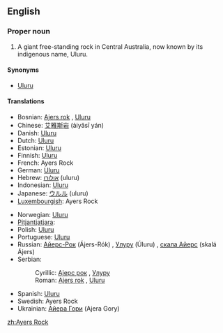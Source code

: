 {{wikipedia}}
==English==

===Proper noun===
{{en-proper noun}}
<!-- was it ever officially Ayer's Rock with an apostrope? -->

# A giant free-standing rock in Central Australia, now known by its indigenous name, Uluru.

====Synonyms====
*[[Uluru]]

====Translations====
{{top}}
*Bosnian: [[Ajers rok]] {{m}}, [[Uluru#Bosnian|Uluru]] {{m}}
*Chinese: [[艾雅斯岩]] (àiyǎsī yán)
*Danish: [[Uluru]]
*Dutch: [[Uluru]]
*Estonian: [[Uluru]]
*Finnish: [[Uluru]]
*French: Ayers Rock
*German: [[Uluru]]
*Hebrew: [[אולורו]] (uluru) {{m}}
*Indonesian: [[Uluru]]
*Japanese: [[ウルル]] (uluru)
*[[Luxembourgish]]: Ayers Rock
{{mid}}
*Norwegian: [[Uluru]]
*[[Pitjantjatjara]]: {{unicode|[[Uluṟu]]}}
*Polish: [[Uluru]]
*Portuguese: [[Uluru]] {{m}}
*Russian: [[Айерс-Рок]] (Ájers-Rók) {{m}}, [[Улуру#Russian|Улуру]] (Úluru) {{m}}, [[скала Айерс]] (skalá Ájers) {{f}}
*Serbian:
*:Cyrillic: [[Ајерс рок]] {{m}}, [[Улуру#Serbian|Улуру]] {{m}}
*:Roman: [[Ajers rok]] {{m}}, [[Uluru#Serbian|Uluru]] {{m}}
*Spanish: [[Uluru]] {{m}}
*Swedish: Ayers Rock
*Ukrainian: [[Айера Гори]] (Ajera Gory)
{{bottom}}

[[zh:Ayers Rock]]